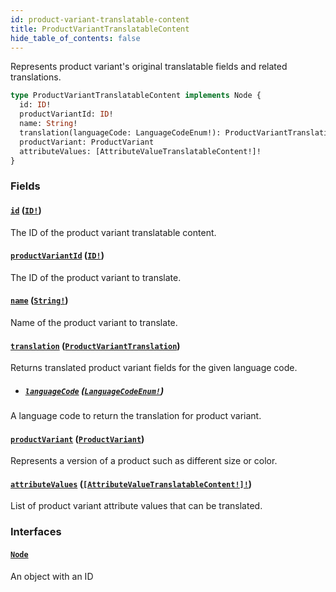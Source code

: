 ```yaml
---
id: product-variant-translatable-content
title: ProductVariantTranslatableContent
hide_table_of_contents: false
---
```


Represents product variant's original translatable fields and related translations.

```graphql
type ProductVariantTranslatableContent implements Node {
  id: ID!
  productVariantId: ID!
  name: String!
  translation(languageCode: LanguageCodeEnum!): ProductVariantTranslation
  productVariant: ProductVariant
  attributeValues: [AttributeValueTranslatableContent!]!
}
```

### Fields

#### [`id`](#) ([`ID!`](../../../developer/api-reference/scalars/id))

The ID of the product variant translatable content.

#### [`productVariantId`](#) ([`ID!`](../../../developer/api-reference/scalars/id))

The ID of the product variant to translate.

#### [`name`](#) ([`String!`](../../../developer/api-reference/scalars/string))

Name of the product variant to translate.

#### [`translation`](#) ([`ProductVariantTranslation`](../../../developer/api-reference/objects/product-variant-translation))

Returns translated product variant fields for the given language code.

- ##### [`languageCode`](#) ([`LanguageCodeEnum!`](../../../developer/api-reference/enums/language-code-enum))

A language code to return the translation for product variant.

#### [`productVariant`](#) ([`ProductVariant`](../../../developer/api-reference/objects/product-variant))

Represents a version of a product such as different size or color.

#### [`attributeValues`](#) ([`[AttributeValueTranslatableContent!]!`](../../../developer/api-reference/objects/attribute-value-translatable-content))

List of product variant attribute values that can be translated.

### Interfaces

#### [`Node`](../../../developer/api-reference/interfaces/node)

An object with an ID
